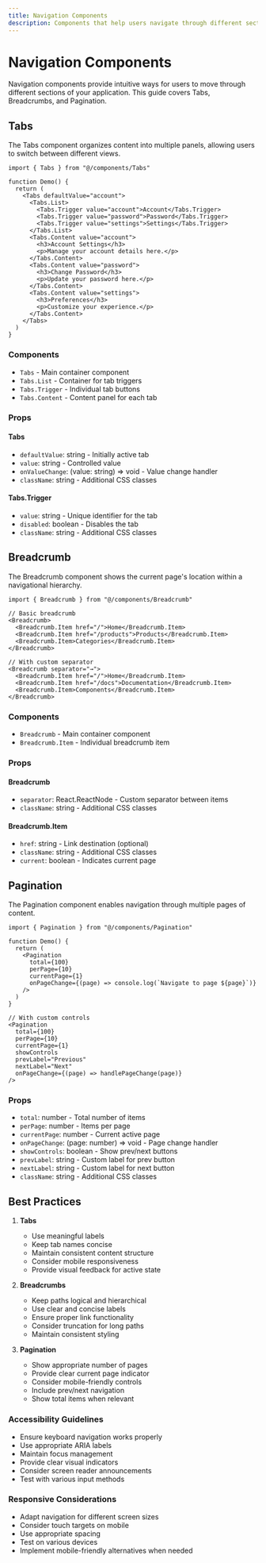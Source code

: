 ```yaml
---
title: Navigation Components
description: Components that help users navigate through different sections and pages of your application.
---
```


# Navigation Components

Navigation components provide intuitive ways for users to move through different sections of your application. This guide covers Tabs, Breadcrumbs, and Pagination.

## Tabs

The Tabs component organizes content into multiple panels, allowing users to switch between different views.

```tsx
import { Tabs } from "@/components/Tabs"

function Demo() {
  return (
    <Tabs defaultValue="account">
      <Tabs.List>
        <Tabs.Trigger value="account">Account</Tabs.Trigger>
        <Tabs.Trigger value="password">Password</Tabs.Trigger>
        <Tabs.Trigger value="settings">Settings</Tabs.Trigger>
      </Tabs.List>
      <Tabs.Content value="account">
        <h3>Account Settings</h3>
        <p>Manage your account details here.</p>
      </Tabs.Content>
      <Tabs.Content value="password">
        <h3>Change Password</h3>
        <p>Update your password here.</p>
      </Tabs.Content>
      <Tabs.Content value="settings">
        <h3>Preferences</h3>
        <p>Customize your experience.</p>
      </Tabs.Content>
    </Tabs>
  )
}
```

### Components

- `Tabs` - Main container component
- `Tabs.List` - Container for tab triggers
- `Tabs.Trigger` - Individual tab buttons
- `Tabs.Content` - Content panel for each tab

### Props

#### Tabs
- `defaultValue`: string - Initially active tab
- `value`: string - Controlled value
- `onValueChange`: (value: string) => void - Value change handler
- `className`: string - Additional CSS classes

#### Tabs.Trigger
- `value`: string - Unique identifier for the tab
- `disabled`: boolean - Disables the tab
- `className`: string - Additional CSS classes

## Breadcrumb

The Breadcrumb component shows the current page's location within a navigational hierarchy.

```tsx
import { Breadcrumb } from "@/components/Breadcrumb"

// Basic breadcrumb
<Breadcrumb>
  <Breadcrumb.Item href="/">Home</Breadcrumb.Item>
  <Breadcrumb.Item href="/products">Products</Breadcrumb.Item>
  <Breadcrumb.Item>Categories</Breadcrumb.Item>
</Breadcrumb>

// With custom separator
<Breadcrumb separator="→">
  <Breadcrumb.Item href="/">Home</Breadcrumb.Item>
  <Breadcrumb.Item href="/docs">Documentation</Breadcrumb.Item>
  <Breadcrumb.Item>Components</Breadcrumb.Item>
</Breadcrumb>
```

### Components

- `Breadcrumb` - Main container component
- `Breadcrumb.Item` - Individual breadcrumb item

### Props

#### Breadcrumb
- `separator`: React.ReactNode - Custom separator between items
- `className`: string - Additional CSS classes

#### Breadcrumb.Item
- `href`: string - Link destination (optional)
- `className`: string - Additional CSS classes
- `current`: boolean - Indicates current page

## Pagination

The Pagination component enables navigation through multiple pages of content.

```tsx
import { Pagination } from "@/components/Pagination"

function Demo() {
  return (
    <Pagination
      total={100}
      perPage={10}
      currentPage={1}
      onPageChange={(page) => console.log(`Navigate to page ${page}`)}
    />
  )
}

// With custom controls
<Pagination
  total={100}
  perPage={10}
  currentPage={1}
  showControls
  prevLabel="Previous"
  nextLabel="Next"
  onPageChange={(page) => handlePageChange(page)}
/>
```

### Props

- `total`: number - Total number of items
- `perPage`: number - Items per page
- `currentPage`: number - Current active page
- `onPageChange`: (page: number) => void - Page change handler
- `showControls`: boolean - Show prev/next buttons
- `prevLabel`: string - Custom label for prev button
- `nextLabel`: string - Custom label for next button
- `className`: string - Additional CSS classes

## Best Practices

1. **Tabs**
   - Use meaningful labels
   - Keep tab names concise
   - Maintain consistent content structure
   - Consider mobile responsiveness
   - Provide visual feedback for active state

2. **Breadcrumbs**
   - Keep paths logical and hierarchical
   - Use clear and concise labels
   - Ensure proper link functionality
   - Consider truncation for long paths
   - Maintain consistent styling

3. **Pagination**
   - Show appropriate number of pages
   - Provide clear current page indicator
   - Consider mobile-friendly controls
   - Include prev/next navigation
   - Show total items when relevant

### Accessibility Guidelines

- Ensure keyboard navigation works properly
- Use appropriate ARIA labels
- Maintain focus management
- Provide clear visual indicators
- Consider screen reader announcements
- Test with various input methods

### Responsive Considerations

- Adapt navigation for different screen sizes
- Consider touch targets on mobile
- Use appropriate spacing
- Test on various devices
- Implement mobile-friendly alternatives when needed 